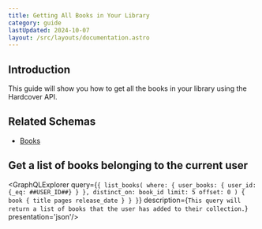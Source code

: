 ```yaml
---
title: Getting All Books in Your Library
category: guide
lastUpdated: 2024-10-07
layout: /src/layouts/documentation.astro
---
```


## Introduction

This guide will show you how to get all the books in your library using the Hardcover API.

## Related Schemas

- [Books](../../api/graphql/schemas/books)

## Get a list of books belonging to the current user

<GraphQLExplorer query={`
{
      list_books(
            where: {
                user_books: {
                    user_id: {_eq: ##USER_ID##}
                }
            },
            distinct_on: book_id
            limit: 5
            offset: 0
      ) {
        book {
              title
              pages
              release_date
        }
      }
}
`} description={`
    This query will return a list of books that the user has added to their collection.
`} presentation='json'/>